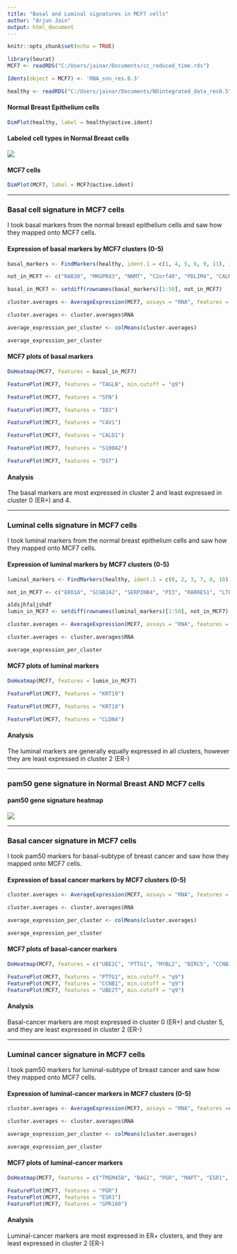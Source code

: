 ---
title: "Basal and Luminal signatures in MCF7 cells"
author: "Arjun Jain"
output: html_document
---


```{r setup, include=FALSE}
knitr::opts_chunk$set(echo = TRUE)
```

```{r setup2, echo = FALSE, include = FALSE}
library(Seurat)
MCF7 <- readRDS("C:/Users/jainar/Documents/cc_reduced_time.rds")

Idents(object = MCF7) <- 'RNA_snn_res.0.3'

healthy <- readRDS("C:/Users/jainar/Documents/NDintegrated_data_res0.5")
```


#### Normal Breast Epithelium cells 

```{r healthy UMAP unlabeled, echo = FALSE, warning = FALSE}
DimPlot(healthy, label = healthy@active.ident)
```


#### Labeled cell types in Normal Breast cells  

![](C:/Users/jainar/Documents/plots/Health-UMAP-res0.1-labeled.png)

#### MCF7 cells 

```{r MCF7 UMAP, echo = FALSE, warning = FALSE}
DimPlot(MCF7, label = MCF7@active.ident)
```

**************************************************************************
### Basal cell signature in MCF7 cells  

I took basal markers from the normal breast epithelium cells and saw how they mapped onto MCF7 cells. 

#### Expression of basal markers by MCF7 clusters (0-5)

```{r basal signature MCF7 cells, echo = FALSE} 
basal_markers <- FindMarkers(healthy, ident.1 = c(1, 4, 5, 6, 9, 11), ident.2 = c(0, 2, 3, 7, 8, 10), only.pos = T)

not_in_MCF7 <- c("RAB38", "MRGPRX3", "NNMT", "C2orf40", "PDLIM4", "CALML3", "SPARC", "KRT6B", "G0S2", "MT1E", "MYL9", "KRT14")

basal_in_MCF7 <- setdiff(rownames(basal_markers)[1:50], not_in_MCF7)

cluster.averages <- AverageExpression(MCF7, assays = "RNA", features = basal_in_MCF7, verbose = F)

cluster.averages <- cluster.averages$RNA

average_expression_per_cluster <- colMeans(cluster.averages)

average_expression_per_cluster
```

#### MCF7 plots of basal markers

```{r fp, echo= F}
DoHeatmap(MCF7, features = basal_in_MCF7)

FeaturePlot(MCF7, features = "TAGLN", min.cutoff = "q9")

FeaturePlot(MCF7, features = "SFN")

FeaturePlot(MCF7, features = "ID3")

FeaturePlot(MCF7, features = "CAV1")

FeaturePlot(MCF7, features = "CALD1")

FeaturePlot(MCF7, features = "S100A2")

FeaturePlot(MCF7, features = "DST")
```

#### Analysis

The basal markers are most expressed in cluster 2 and least expressed in cluster 0 (ER+) and 4.

**************************************************************************
### Luminal cells signature in MCF7 cells  

I took luminal markers from the normal breast epithelium cells and saw how they mapped onto MCF7 cells. 

#### Expression of luminal markers by MCF7 clusters (0-5)

```{r luminal signature MCF7 cells, echo = FALSE } 
luminal_markers <- FindMarkers(healthy, ident.1 = c(0, 2, 3, 7, 8, 10), ident.2 = c(1, 4, 5, 6, 9, 11), only.pos = T)

not_in_MCF7 <- c("ERO1A", "SCGB2A2", "SERPINB4", "PI3", "RARRES1", "LTF", "CD24")

aldsjhfaljshdf 
lumin_in_MCF7 <- setdiff(rownames(luminal_markers)[1:50], not_in_MCF7)

cluster.averages <- AverageExpression(MCF7, assays = "RNA", features = lumin_in_MCF7, verbose = F)

cluster.averages <- cluster.averages$RNA

average_expression_per_cluster
```

#### MCF7 plots of luminal markers

```{r feature_plts, echo=F}
DoHeatmap(MCF7, features = lumin_in_MCF7)

FeaturePlot(MCF7, features = "KRT19")

FeaturePlot(MCF7, features = "KRT18")

FeaturePlot(MCF7, features = "CLDN4")
```

#### Analysis

The luminal markers are generally equally expressed in all clusters, however they are least expressed in cluster 2 (ER-)


**************************************************************************
### pam50 gene signature in Normal Breast AND MCF7 cells

#### pam50 gene signature heatmap

![](C:/Users/jainar/Documents/plots/Microarray-heatmap-of-PAM50-genes-expression-in-intrinsic-breast-cancer-subtypes.png)

**************************************************************************
### Basal cancer signature in MCF7 cells 

I took pam50 markers for basal-subtype of breast cancer and saw how they mapped onto MCF7 cells. 

#### Expression of basal cancer markers by MCF7 clusters (0-5)

```{r basal-subtype MCF7, echo=FALSE, warning=FALSE}
cluster.averages <- AverageExpression(MCF7, assays = "RNA", features = c("UBE2C", "PTTG1", "MYBL2", "BIRC5", "CCNB1", "TYMS", "MELK", "CEP55",  "ANLN", "KIF2C", "EXO1", "CENPF", "CCNE1", "MKI67", "MYC", "FOXC1", "ACTR3B"), verbose = F)

cluster.averages <- cluster.averages$RNA

average_expression_per_cluster <- colMeans(cluster.averages)

average_expression_per_cluster
```

#### MCF7 plots of basal-cancer markers

```{r section, echo=F}
DoHeatmap(MCF7, features = c("UBE2C", "PTTG1", "MYBL2", "BIRC5", "CCNB1", "TYMS", "MELK", "CEP55", "ANLN", "KIF2C", "EXO1", "CENPF", "CCNE1", "MKI67", "MYC","FOXC1", "ACTR3B"))

FeaturePlot(MCF7, features = "PTTG1", min.cutoff = "q9")
FeaturePlot(MCF7, features = "CCNB1", min.cutoff = "q9")
FeaturePlot(MCF7, features = "UBE2T", min.cutoff = "q9")
```

#### Analysis 

Basal-cancer markers are most expressed in cluster 0 (ER+) and cluster 5, and they are least expressed in cluster 2 (ER-) 

**************************************************************************
### Luminal cancer signature in MCF7 cells

I took pam50 markers for luminal-subtype of breast cancer and saw how they mapped onto MCF7 cells. 

#### Expression of luminal-cancer markers in MCF7 clusters (0-5)
```{r luminal-subtype MCF7, echo=FALSE,warning=FALSE}
cluster.averages <- AverageExpression(MCF7, assays = "RNA", features =c("TMEM45B", "BAG1", "PGR", "MAPT", "ESR1", "CXXC5", "GPR160", "FOXA1", "BLVRA", "NAT1", "UBE2T"), verbose = F)

cluster.averages <- cluster.averages$RNA

average_expression_per_cluster <- colMeans(cluster.averages)

average_expression_per_cluster
```

#### MCF7 plots of luminal-cancer markers
```{r rand, echo=F}
DoHeatmap(MCF7, features = c("TMEM45B", "BAG1", "PGR", "MAPT", "ESR1", "CXXC5", "GPR160", "FOXA1", "BLVRA", "NAT1", "UBE2T"))

FeaturePlot(MCF7, features = "PGR")
FeaturePlot(MCF7, features = "ESR1")
FeaturePlot(MCF7, features = "GPR160")
```

#### Analysis 

Luminal-cancer markers are most expressed in ER+ clusters, and they are least expressed in cluster 2 (ER-) 
